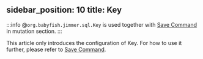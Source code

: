 sidebar_position: 10 
title: Key
---


:::info
@`org.babyfish.jimmer.sql.Key` is used together with [Save Command](../../mutation/save-command) in mutation section.
:::

<Key/>

This article only introduces the configuration of Key. For how to use it further, please refer to [Save Command](../../mutation/save-command).